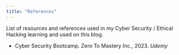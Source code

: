 ```yaml
---
title: "References"
---
```


List of resources and references used in my Cyber Security / Ethical Hacking learning and used on this blog.

- Cyber Security Bootcamp. Zero To Mastery Inc., 2023. _Udemy_


